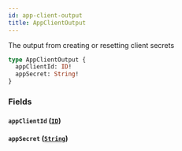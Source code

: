 ```yaml
---
id: app-client-output
title: AppClientOutput
---
```


The output from creating or resetting client secrets

```graphql
type AppClientOutput {
  appClientId: ID!
  appSecret: String!
}
```

### Fields

#### `appClientId` ([`ID`](/developers/shared-apis/adminidentity-api/graphql/reference/scalars/id))

#### `appSecret` ([`String`](/developers/shared-apis/adminidentity-api/graphql/reference/scalars/string))
